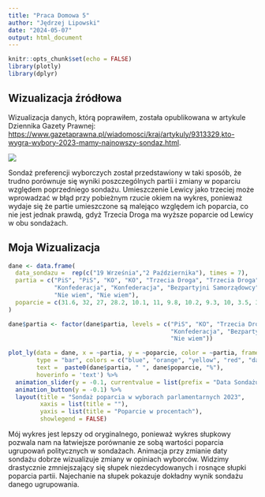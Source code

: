 ---
title: "Praca Domowa 5"
author: "Jędrzej Lipowski"
date: "2024-05-07"
output: html_document
---

```{r setup, include=FALSE}
knitr::opts_chunk$set(echo = FALSE)
library(plotly)
library(dplyr)
```

## Wizualizacja źródłowa

Wizualizacja danych, którą poprawiłem, została opublikowana w artykule
Dziennika Gazety Prawnej:
<https://www.gazetaprawna.pl/wiadomosci/kraj/artykuly/9313329,kto-wygra-wybory-2023-mamy-najnowszy-sondaz.html>.

![](sondaz.png)

Sondaż preferencji wyborczych został przedstawiony w taki sposób, że trudno
porównuje się wyniki poszczególnych partii i zmiany w poparciu względem poprzedniego
sondażu. Umieszczenie Lewicy jako trzeciej może wprowadzać w błąd przy pobieżnym
rzucie okiem na wykres, ponieważ wydaje się że partie umieszczone są malejąco względem
ich poparcia, co nie jest jednak prawdą, gdyż Trzecia Droga ma wyższe poparcie
od Lewicy w obu sondażach.

## Moja Wizualizacja

```{r}
dane <- data.frame(
  data_sondazu =  rep(c("19 Września","2 Października"), times = 7),
  partia = c("PiS", "PiS", "KO", "KO", "Trzecia Droga", "Trzecia Droga", "Lewica", "Lewica", 
             "Konfederacja", "Konfederacja", "Bezpartyjni Samorządowcy", "Bezpartyjni Samorządowcy",
             "Nie wiem", "Nie wiem"),
  poparcie = c(31.6, 32, 27, 28.2, 10.1, 11, 9.8, 10.2, 9.3, 10, 3.5, 3.5, 8.7, 5.1)
)

dane$partia <- factor(dane$partia, levels = c("PiS", "KO", "Trzecia Droga", "Lewica",
                                              "Konfederacja", "Bezpartyjni Samorządowcy",
                                              "Nie wiem"))

plot_ly(data = dane, x = ~partia, y = ~poparcie, color = ~partia, frame = ~data_sondazu,
        type = "bar", colors = c("blue", "orange", "yellow", "red", "darkblue", "darkgrey", "grey"),
        text =  paste0(dane$partia, " ", dane$poparcie, "%"),
        hoverinfo = 'text') %>% 
  animation_slider(y = -0.1, currentvalue = list(prefix = "Data Sondażu: ", font = list(color="black"))) %>%
  animation_button(y = -0.1) %>% 
  layout(title = "Sondaż poparcia w wyborach parlamentarnych 2023", 
         xaxis = list(title = ""), 
         yaxis = list(title = "Poparcie w procentach"), 
         showlegend = FALSE)
```

Mój wykres jest lepszy od oryginalnego, ponieważ wykres słupkowy pozwala nam na 
łatwiejsze porównanie ze sobą wartości poparcia ugrupowań politycznych w sondażach.
Animacja przy zmianie daty sondażu dobrze wizualizuje zmiany w opiniach wyborców.
Widzimy drastycznie zmniejszający się słupek niezdecydowanych i rosnące słupki
poparcia partii. Najechanie na słupek pokazuje dokładny wynik sondażu danego ugrupowania.
